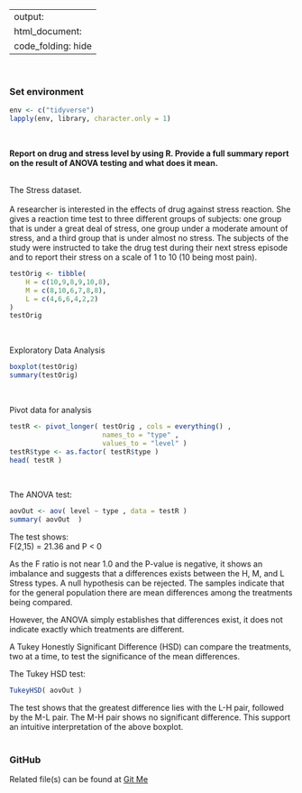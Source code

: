 
---
output:
    html_document:
        code_folding: hide 
---
<br>

### Set environment
```r
env <- c("tidyverse")
lapply(env, library, character.only = 1)
```
<br>

**Report on drug and stress level by using R. Provide a full summary report 
on the result of ANOVA testing and what does it mean.**  
<br>

The Stress dataset.  
<br>
A researcher is interested in the effects of drug against stress reaction. 
She gives a reaction time test to three different groups of subjects: one 
group that is under a great deal of stress, one group under a moderate 
amount of stress, and a third group that is under almost no stress. The 
subjects of the study were instructed to take the drug test during their 
next stress episode and to report their stress on a scale of 1 to 10 
(10 being most pain).

```r
testOrig <- tibble(
    H = c(10,9,8,9,10,8),
    M = c(8,10,6,7,8,8), 
    L = c(4,6,6,4,2,2) 
)
testOrig
```
<br>

Exploratory Data Analysis
```r
boxplot(testOrig)
summary(testOrig)
```
<br>

Pivot data for analysis
```r
testR <- pivot_longer( testOrig , cols = everything() ,
                       names_to = "type" ,
                       values_to = "level" )
testR$type <- as.factor( testR$type )
head( testR )
```
<br>

The ANOVA test:
```r
aovOut <- aov( level ~ type , data = testR )
summary( aovOut  )
```
The test shows:  
F(2,15) = 21.36 and P < 0

As the F ratio is not near 1.0 and the P-value is negative, it shows an 
imbalance and suggests that a differences exists between 
the H, M, and L Stress types. A null hypothesis can be rejected. The samples
indicate that for the general population there are mean differences among the treatments being compared.  

However, the ANOVA simply establishes that differences exist, it does not 
indicate exactly which treatments are different.

A Tukey Honestly Significant Difference (HSD) can compare the treatments,
two at a time, to test the significance of the mean differences.

The Tukey HSD test:
```r
TukeyHSD( aovOut )

```
The test shows that the greatest difference lies with the L-H pair, 
followed by the M-L pair. The M-H pair shows no significant difference. This
support an intuitive interpretation of the above boxplot.
<br><br>


### GitHub
Related file(s) can be found at <a href="https://github.com/eltownes/USF-LIS4273/tree/master/Module%210">Git Me</a>
<br><br>

